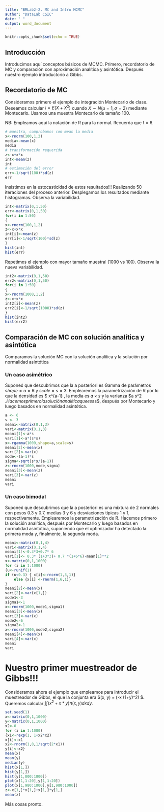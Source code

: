 ---
title: "BMLab2-2. MC and Intro MCMC"
author: "DataLab CSIC"
date: " "
output: word_document
---

```{r setup, include=FALSE}
knitr::opts_chunk$set(echo = TRUE)
```

## Introducción

Introducimos aquí conceptos básicos de MCMC. Primero, recordatorio de
MC y comparación con aproximación analítica y  asintótica.
Después nuestro ejemplo introductorio a Gibbs.

## Recordatorio de MC

Consideramos primero el ejemplo de integración Montecarlo 
de clase. Deseamos calcular $I=E(X+X^2)$ cuando $X \sim N(\mu = 1, \sigma =2)$
mediante Montecarlo. Usamos una muestra Montecarlo de tamaño 100.

NB: Empleamos aquí la notación de R para la normal. 
Recuerda que $I=6$.

```{r , eval=FALSE}
# muestra, comprobamos con mean la media
x<-rnorm(100,1,2)
media<-mean(x)
media
# transformación requerida
z<-x+x*x
int<-mean(z)
int
# estimación del error
err<-1/sqrt(100)*sd(z)
err
```
Insistimos en la estocasticidad de estos resultados!!!
Realizando 50 iteraciones del proceso anterior. 
Desplegamos los resultados mediante histogramas. Observa 
la variabilidad.
```{r , eval=FALSE}
int<-matrix(0,1,50)
err<-matrix(0,1,50)
for(i in 1:50)
{
x<-rnorm(100,1,2)
z<-x+x*x
int[i]<-mean(z)
err[i]<-1/sqrt(100)*sd(z)
}
hist(int)
hist(err)
```
Repetimos el ejemplo con mayor tamaño muestral (1000 vs 100). Observa la nueva 
variabilidad.
```{r , eval=FALSE}
int2<-matrix(0,1,50)
err2<-matrix(0,1,50)
for(i in 1:50)
{
x<-rnorm(1000,1,2)
z<-x+x*x
int2[i]<-mean(z)
err2[i]<-1/sqrt(1000)*sd(z)
}
hist(int2)
hist(err2)
```
## Comparación de MC con solución analítica y asintótica 

Comparamos la solución MC con la solución analítica 
y la solución por normalidad asintótica

### Un caso asimétrico

Suponed que descubrimos que la a posteriori es Gamma de 
parámetros $shape=a=6$ y $scale=s=3$. Emplearemos la parametrización 
de R por lo que la densidad es 
$\frac{1}{s^a \Gamma (a)} x^{a-1} \exp {- \frac{x}{s}}, la media 
es $a\times s$ y la varianza $a \times s^2 $. 
Hacemos primero la solución analítica que es
$a\times s$, después por Montecarlo y luego basados en normalidad
asintótica.
```{r, eval=FALSE }
a <- 6
s <- 3
meani<-matrix(0,1,3)
vari<-matrix(0,1,3)
meani[1]<-a*s
vari[1]<-a*(s*s) 
x<-rgamma(1000,shape=a,scale=s)
meani[2]<-mean(x)
vari[2]<-var(x)
mode<-(a-1)*s 
sigma<-sqrt(s*s/(a-1)) 
z<-rnorm(1000,mode,sigma)
meani[3]<-mean(z)
vari[3]<-var(z)
meani
vari
```

### Un caso bimodal

Suponed que descubrimos que la a posteriori es una mixtura
de 2 normales con pesos 0.3 y 0.7, 
medias 3 y 6 y desviaciones típicas 1 y 1,
respectivamente.
Emplearemos la parametrización 
de R. Hacemos primero la solución analítica, después por Montecarlo y luego basados en normalidad
asintótica, suponiendo que el optimizador ha detectado la primera moda y, finalmente,
la segunda moda.
```{r, eval=FALSE }
meani<-matrix(0,1,4)
vari<-matrix(0,1,4)
meani[1]<-0.3*3+0.7* 6
vari[1]<- 0.3* (1+3*3)+ 0.7 *(1+6*6)-mean[1]**2
x<-matrix(0,1,1000)
for (i in 1:1000)
{u<-runif(1)
if (u<0.3) { x[i]<-rnorm(1,3,1)}
    else {x[i] <-rnorm(1,6,1)}
}
meani[2]<-mean(x)
vari[2]<-var(x[1,])
mode1<-3
sigma1<-1
x<-rnorm(1000,mode1,sigma1)
meani[3]<-mean(x)
vari[3]<-var(x)
mode2<-6
sigma2<-1
x<-rnorm(1000,mode2,sigma2)
meani[4]<-mean(x)
vari[4]<-var(x)
meani
vari
```


# Nuestro primer muestreador de Gibbs!!!

Consideramos ahora el ejemplo que empleamos para introducir el muestreador de Gibbs,
el que la conjunta era $\pi (x, y) = \frac{1}{\pi} \exp(-x (1+y)^2)   $.
Queremos calcular $\int \int (x^2 + x*y) \pi (x, y) dx dy$.


```{r, eval=FALSE }
set.seed(1)
x<-matrix(0,1,1000)
y<-matrix(0,1,1000)
x2<-0
for (i in 1:1000)
{x1<-rexp(1, 1+x2*x2)
x[i]<-x1
x2<-rnorm(1,0,1/sqrt(2*x1))
y[i]<-x2}
mean(x)
mean(y)
median(y)
hist(x[1,])
hist(y[1,])
hist(y[1,800:1000])
plot(x[1,1:20],y[1,1:20])
plot(x[1,980:1000],y[1,980:1000])
z<-x[1,]*x[1,]+x[1,]*y[1,]
mean(z)
```

Más cosas pronto.